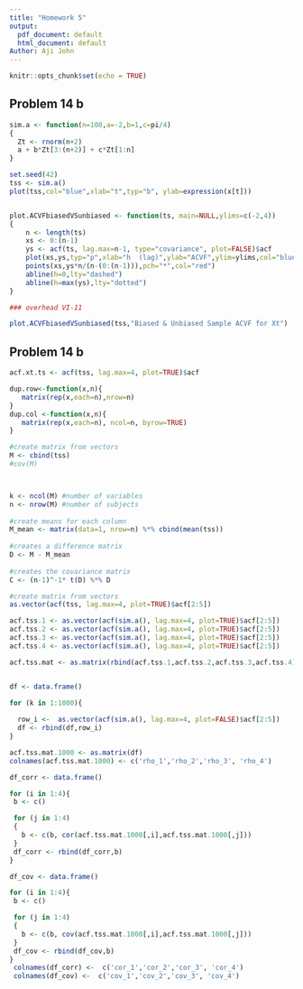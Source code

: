 ```yaml
---
title: "Homework 5"
output:
  pdf_document: default
  html_document: default
Author: Aji John
---
```


```r
knitr::opts_chunk$set(echo = TRUE)
```

## Problem 14 b



```r
sim.a <- function(n=100,a=-2,b=1,c=pi/4)
{
  Zt <- rnorm(n+2)
  a + b*Zt[3:(n+2)] + c*Zt[1:n]
}

set.seed(42)
tss <- sim.a()
plot(tss,col="blue",xlab="t",typ="b", ylab=expression(x[t]))


plot.ACVFbiasedVSunbiased <- function(ts, main=NULL,ylims=c(-2,4))
{
    n <- length(ts)
    xs <- 0:(n-1)
    ys <- acf(ts, lag.max=n-1, type="covariance", plot=FALSE)$acf
    plot(xs,ys,typ="p",xlab="h  (lag)",ylab="ACVF",ylim=ylims,col="blue",main=main)
    points(xs,ys*n/(n-(0:(n-1))),pch="*",col="red")
    abline(h=0,lty="dashed")
    abline(h=max(ys),lty="dotted")
}

### overhead VI-11

plot.ACVFbiasedVSunbiased(tss,"Biased & Unbiased Sample ACVF for Xt")

```

## Problem 14 b


```r

acf.xt.ts <- acf(tss, lag.max=4, plot=TRUE)$acf


```

```r

dup.row<-function(x,n){
   matrix(rep(x,each=n),nrow=n)
}
dup.col <-function(x,n){
   matrix(rep(x,each=n), ncol=n, byrow=TRUE)
}

```

```r

#create matrix from vectors
M <- cbind(tss)
#cov(M)



k <- ncol(M) #number of variables
n <- nrow(M) #number of subjects
 
#create means for each column
M_mean <- matrix(data=1, nrow=n) %*% cbind(mean(tss)) 
 
#creates a difference matrix
D <- M - M_mean
 
#creates the covariance matrix
C <- (n-1)^-1* t(D) %*% D
```


```r

#create matrix from vectors
as.vector(acf(tss, lag.max=4, plot=TRUE)$acf[2:5])

acf.tss.1 <- as.vector(acf(sim.a(), lag.max=4, plot=TRUE)$acf[2:5])
acf.tss.2 <- as.vector(acf(sim.a(), lag.max=4, plot=TRUE)$acf[2:5])
acf.tss.3 <- as.vector(acf(sim.a(), lag.max=4, plot=TRUE)$acf[2:5])
acf.tss.4 <- as.vector(acf(sim.a(), lag.max=4, plot=TRUE)$acf[2:5])

acf.tss.mat <- as.matrix(rbind(acf.tss.1,acf.tss.2,acf.tss.3,acf.tss.4))


df <- data.frame()

for (k in 1:1000){
  
  row_i <-  as.vector(acf(sim.a(), lag.max=4, plot=FALSE)$acf[2:5])
  df <- rbind(df,row_i)
}

acf.tss.mat.1000 <- as.matrix(df)
colnames(acf.tss.mat.1000) <- c('rho_1','rho_2','rho_3', 'rho_4')

df_corr <- data.frame()

for (i in 1:4){
 b <- c()

 for (j in 1:4)
 {
   b <- c(b, cor(acf.tss.mat.1000[,i],acf.tss.mat.1000[,j]))  
 }
 df_corr <- rbind(df_corr,b)
}

df_cov <- data.frame()

for (i in 1:4){
 b <- c()

 for (j in 1:4)
 {
   b <- c(b, cov(acf.tss.mat.1000[,i],acf.tss.mat.1000[,j]))  
 }
 df_cov <- rbind(df_cov,b)
}
 colnames(df_corr) <-  c('cor_1','cor_2','cor_3', 'cor_4')
 colnames(df_cov) <-  c('cov_1','cov_2','cov_3', 'cov_4')

```